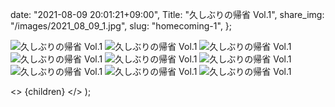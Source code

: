 
  date: "2021-08-09 20:01:21+09:00",
  Title: "久しぶりの帰省 Vol.1",
  share_img: "/images/2021_08_09_1.jpg",
  slug: "homecoming-1",
};

![久しぶりの帰省 Vol.1](/images/2021_08_09_1.jpg)
![久しぶりの帰省 Vol.1](/images/2021_08_09_2.jpg)
![久しぶりの帰省 Vol.1](/images/2021_08_09_3.jpg)
![久しぶりの帰省 Vol.1](/images/2021_08_10_1.jpg)
![久しぶりの帰省 Vol.1](/images/2021_08_11_1.jpg)
![久しぶりの帰省 Vol.1](/images/2021_08_11_2.jpg)
![久しぶりの帰省 Vol.1](/images/2021_08_11_3.jpg)
![久しぶりの帰省 Vol.1](/images/2021_08_11_4.jpg)
![久しぶりの帰省 Vol.1](/images/2021_08_11_5.jpg)

  <>
    <Head>
      <title>{meta.Title} | 異郷好実</title>
    </Head>
    <PostLayout meta={meta}>{children}</PostLayout>
  </>
);
